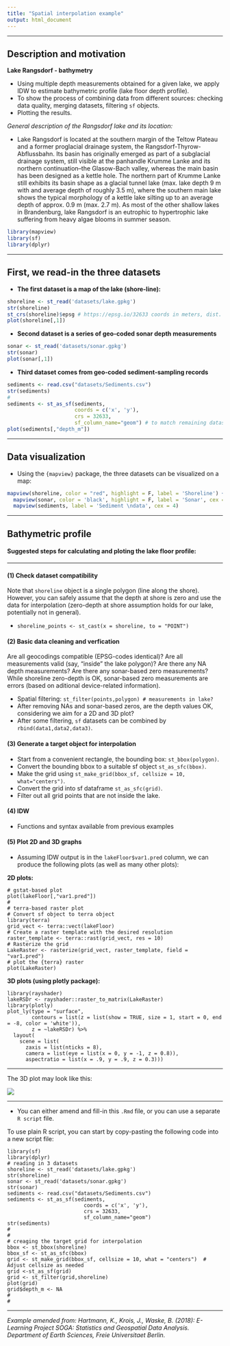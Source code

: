 ---
title: "Spatial interpolation example"
output: html_document
---


---

## Description and motivation

**Lake Rangsdorf - bathymetry**

* Using multiple depth measurements obtained for a given lake, we apply IDW to estimate bathymetric profile (lake floor depth profile).  
* To show the process of combining data from different sources: checking data quality, merging datasets, filtering `sf` objects.  
* Plotting the results.  


*General description of the Rangsdorf lake and its location:*  

* Lake Rangsdorf is located at the southern margin of the Teltow Plateau and a former proglacial drainage system, the Rangsdorf-Thyrow-Abflussbahn. Its basin has originally emerged as part of a subglacial drainage system, still visible at the panhandle Krumme Lanke and its northern continuation–the Glasow-Bach valley, whereas the main basin has been designed as a kettle hole. The northern part of Krumme Lanke still exhibits its basin shape as a glacial tunnel lake (max. lake depth 9 m with and average depth of roughly 3.5 m), where the southern main lake shows the typical morphology of a kettle lake silting up to an average depth of approx. 0.9 m (max. 2.7 m). As most of the other shallow lakes in Brandenburg, lake Rangsdorf is an eutrophic to hypertrophic lake suffering from heavy algae blooms in summer season.



```{r, echo=FALSE,message=FALSE,include=FALSE}
library(mapview)
library(sf)
library(dplyr)
```

--- 

## First, we read-in the three datasets

* **The first dataset is a map of the lake (shore-line):**

```{r,message=FALSE}
shoreline <- st_read('datasets/lake.gpkg')
str(shoreline)
st_crs(shoreline)$epsg # https://epsg.io/32633 coords in meters, dist. from "centerpoint"
plot(shoreline[,1])
```


* **Second dataset is a series of geo-coded sonar depth measurements**

```{r}
sonar <- st_read('datasets/sonar.gpkg')
str(sonar)
plot(sonar[,1])
```


* **Third dataset comes from geo-coded sediment-sampling records**

```{r}
sediments <- read.csv("datasets/Sediments.csv")
str(sediments)
#
sediments <- st_as_sf(sediments,
                      coords = c('x', 'y'), 
                      crs = 32633,
                      sf_column_name="geom") # to match remaining datasets
plot(sediments[,"depth_m"])
```

--- 

## Data visualization 

* Using the `{mapview}` package, the three datasets can be visualized on a map:

```{r}
mapview(shoreline, color = "red", highlight = F, label = 'Shoreline') + 
  mapview(sonar, color = 'black', highlight = F, label = 'Sonar', cex = 1) + 
  mapview(sediments, label = 'Sediment \ndata', cex = 4)
```


---- 

## Bathymetric profile

#### Suggested steps for calculating and ploting the lake floor profile:

--- 

#### (1) Check dataset compatibility

Note that `shoreline` object is a single polygon (line along the shore). However, you can safely assume that the depth at shore is zero and use the data for interpolation (zero-depth at shore assumption holds for our lake, potentially not in general).  

* `shoreline_points <- st_cast(x = shoreline, to = "POINT")`  

#### (2) Basic data cleaning and verfication

Are all geocodings compatible (EPSG-codes identical)? Are all measurements valid (say, "inside" the lake polygon)? Are there any NA depth measurements? Are there any sonar-based zero measurements? While shoreline zero-depth is OK, sonar-based zero measurements are errors (based on aditional device-related information).

* Spatial filtering: `st_filter(points,polygon) # measurements in lake?`  
* After removing NAs and sonar-based zeros, are the depth values OK, considering we aim for a 2D and 3D plot?  
* After some  filtering, `sf` datasets can be combined by `rbind(data1,data2,data3)`.

#### (3) Generate a target object for interpolation

* Start from a convenient rectangle, the bounding box: `st_bbox(polygon)`.  
* Convert the bounding bbox to a suitable sf object `st_as_sfc(bbox)`.  
* Make the grid using `st_make_grid(bbox_sf, cellsize = 10, what="centers")`.  
* Convert the grid into sf dataframe `st_as_sfc(grid)`.  
* Filter out all grid points that are not inside the lake.  

#### (4) IDW

* Functions and syntax available from previous examples


#### (5) Plot 2D and 3D graphs 

* Assuming IDW output is in the `lakeFloor$var1.pred` column, we can produce the following plots (as well as many other plots):  

**2D plots:**
```
# gstat-based plot
plot(lakeFloor[,"var1.pred"])
#
# terra-based raster plot
# Convert sf object to terra object
library(terra)
grid_vect <- terra::vect(lakeFloor)
# Create a raster template with the desired resolution
raster_template <- terra::rast(grid_vect, res = 10)
# Rasterize the grid
LakeRaster <- rasterize(grid_vect, raster_template, field = "var1.pred")
# plot the {terra} raster
plot(LakeRaster)
```

**3D plots (using plotly package):**
```
library(rayshader)
lakeRSDr <- rayshader::raster_to_matrix(LakeRaster)
library(plotly)
plot_ly(type = "surface",
        contours = list(z = list(show = TRUE, size = 1, start = 0, end = -8, color = 'white')),
        z = ~lakeRSDr) %>% 
  layout(
    scene = list(
      zaxis = list(nticks = 8),
      camera = list(eye = list(x = 0, y = -1, z = 0.8)),
      aspectratio = list(x = .9, y = .9, z = 0.3)))
```

---

The 3D plot may look like this:

![](datasets/bathymetry.png)


--- 

* You can either amend and fill-in this `.Rmd` file, or you can use a separate `R script` file. 

To use plain R script, you can start by copy-pasting the following code into a new script file:

```
library(sf)
library(dplyr)
# reading in 3 datasets
shoreline <- st_read('datasets/lake.gpkg')
str(shoreline)
sonar <- st_read('datasets/sonar.gpkg')
str(sonar)
sediments <- read.csv("datasets/Sediments.csv")
sediments <- st_as_sf(sediments, 
                         coords = c('x', 'y'), 
                         crs = 32633,
                         sf_column_name="geom")
str(sediments)     
#
#
# creaging the target grid for interpolation
bbox <- st_bbox(shoreline)
bbox_sf <- st_as_sfc(bbox)
grid <- st_make_grid(bbox_sf, cellsize = 10, what = "centers")  # Adjust cellsize as needed
grid <-st_as_sf(grid)
grid <- st_filter(grid,shoreline)
plot(grid)
grid$depth_m <- NA
#
#
```

---

*Example amended from: Hartmann, K., Krois, J., Waske, B. (2018): E-Learning Project SOGA: Statistics and Geospatial Data Analysis. Department of Earth Sciences, Freie Universitaet Berlin.*
